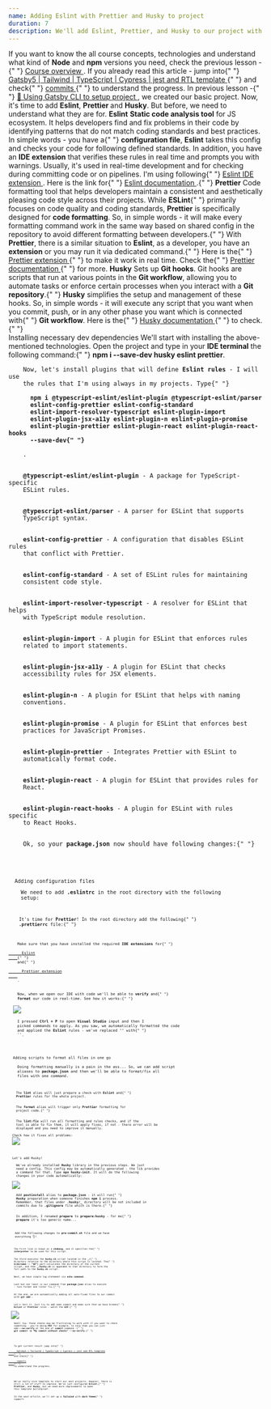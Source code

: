 ```yaml
---
name: Adding Eslint with Prettier and Husky to project
duration: 7
description: We'll add Eslint, Prettier, and Husky to our project with the required setup. After these changes, you'll be able to format and check your code quality in real-time and after every commit.
---
```


<Prelude label="Overview of Eslint, Prettier, and Husky">
  <Hint hasBg>
    If you want to know the all course concepts, technologies and understand
    what kind of <B>Node</B> and <B>npm</B> versions you need, check the
    previous lesson -{" "}
    <A href="/courses/modern-gatsby5-ecosystem-project-setup/introduction/course-overview/">
      Course overview
    </A>
    .
  </Hint>
  <Hint hasBg>
    If you already read this article - jump into{" "}
    <A
      outside
      href="https://github.com/polubis/Gatsby5-Tailwind-TypeScript-Cypress-jest-rtl-template"
    >
      Gatsby5 | Tailwind | TypeScript | Cypress | jest and RTL template
    </A>{" "}
    and check{" "}
    <A
      outside
      href="https://github.com/polubis/Gatsby5-Tailwind-TypeScript-Cypress-jest-rtl-template/commits/main"
    >
      commits
    </A>{" "}
    to understand the progress.
  </Hint>
  <M>
    In previous lesson -{" "}
    <A
      href="https://greenonsoftware.com/courses/modern-gatsby5-ecosystem-project-setup/creating-project/using-gatsby-c-l-i-to-setup-project/"
      outside
    >
      🌟 Using Gatsby CLI to setup project
    </A>
    , we created our basic project. Now, it's time to add <B>Eslint</B>, <B>
      Prettier
    </B> and <B>Husky</B>. But before, we need to understand what they are for.
  </M>
  <M>
    <B>Eslint</B>
  </M>
  <M>
    <B>Static code analysis tool</B> for JS ecosystem. It helps developers find
    and fix problems in their code by identifying patterns that do not match
    coding standards and best practices. In simple words - you have a{" "}
    <B>configuration file</B>, <B>Eslint</B> takes this config and checks your
    code for following defined standards.
  </M>
  <M>
    In addition, you have an <B>IDE extension</B> that verifies these rules in
    real time and prompts you with warnings. Usually, it's used in real-time
    development and for checking during committing code or on pipelines.
  </M>
  <Hint hasBg>
    I'm using following{" "}
    <A
      outside
      href="https://marketplace.visualstudio.com/items?itemName=dbaeumer.vscode-eslint"
    >
      Eslint IDE extension
    </A>
    .
  </Hint>
  <Hint hasBg>
    Here is the link for{" "}
    <A href="https://eslint.org/docs/latest/" outside>
      Eslint documentation
    </A>
    .{" "}
  </Hint>
  <M>
    <B>Prettier</B>
  </M>
  <M>
    Code formatting tool that helps developers maintain a consistent and
    aesthetically pleasing code style across their projects. While <B>ESLint</B>{" "}
    primarily focuses on code quality and coding standards, <B>Prettier</B> is
    specifically designed for <B>code formatting</B>.
  </M>
  <M>
    So, in simple words - it will make every formatting command work in the same
    way based on shared config in the repository to avoid different formatting
    between developers.{" "}
  </M>
  <M>
    With <B>Prettier</B>, there is a similar situation to <B>Eslint</B>, as a
    developer, you have an <B>extension</B> or you may run it via dedicated
    command.{" "}
  </M>
  <Hint hasBg>
    Here is the{" "}
    <A
      href="https://marketplace.visualstudio.com/items?itemName=esbenp.prettier-vscode"
      outside
    >
      Prettier extension
    </A>{" "}
    to make it work in real time.
  </Hint>
  <Hint hasBg>
    Check the{" "}
    <A outside href="https://prettier.io/docs/en/index.html">
      Prettier documentation
    </A>{" "}
    for more.
  </Hint>
  <M>
    <B>Husky</B>
  </M>
  <M>
    Sets up <B>Git hooks</B>. Git hooks are scripts that run at various points
    in the <B>Git workflow</B>, allowing you to automate tasks or enforce
    certain processes when you interact with a <B>Git repository</B>.{" "}
    <B>Husky</B> simplifies the setup and management of these hooks.
  </M>
  <M>
    So, in simple words - it will execute any script that you want when you
    commit, push, or in any other phase you want which is connected with{" "}
    <B>Git workflow</B>.
  </M>
  <Hint hasBg>
    Here is the{" "}
    <A href="https://typicode.github.io/husky/" outside>
      Husky documentation
    </A>{" "}
    to check.{" "}
  </Hint>
</Prelude>

<Section>
  <XL>Installing necessary dev dependencies</XL>
  <M>
    We'll start with installing the above-mentioned technologies. Open the
    project and type in your <B>IDE terminal</B> the following command:{" "}
    <B>npm i --save-dev husky eslint prettier</B>.
  </M>
  <Code
    mode="dynamic"
    lang="json"
    added={[[2, 4]]}
    src="https://raw.githubusercontent.com/polubis/Snippets-for-articles-and-lessons/main/modern-gatsby5-ecosystem-project-setup/add-3-libs.json"
    linesCount={5}
  />
  <M>
    Now, let's install plugins that will define <B>Eslint rules</B> - I will use
    the rules that I'm using always in my projects. Type{" "}
    <B>
      npm i @typescript-eslint/eslint-plugin @typescript-eslint/parser
      eslint-config-prettier eslint-config-standard
      eslint-import-resolver-typescript eslint-plugin-import
      eslint-plugin-jsx-a11y eslint-plugin-n eslint-plugin-promise
      eslint-plugin-prettier eslint-plugin-react eslint-plugin-react-hooks
      --save-dev{" "}
    </B>
    .
  </M>
  <M>
    <B>@typescript-eslint/eslint-plugin</B> - A package for TypeScript-specific
    ESLint rules.
  </M>
  <M>
    <B>@typescript-eslint/parser</B> - A parser for ESLint that supports
    TypeScript syntax.
  </M>
  <M>
    <B>eslint-config-prettier</B> - A configuration that disables ESLint rules
    that conflict with Prettier.
  </M>
  <M>
    <B>eslint-config-standard</B> - A set of ESLint rules for maintaining
    consistent code style.
  </M>
  <M>
    <B>eslint-import-resolver-typescript</B> - A resolver for ESLint that helps
    with TypeScript module resolution.
  </M>
  <M>
    <B>eslint-plugin-import</B> - A plugin for ESLint that enforces rules
    related to import statements.
  </M>
  <M>
    <B>eslint-plugin-jsx-a11y</B> - A plugin for ESLint that checks
    accessibility rules for JSX elements.
  </M>
  <M>
    <B>eslint-plugin-n</B> - A plugin for ESLint that helps with naming
    conventions.
  </M>
  <M>
    <B>eslint-plugin-promise</B> - A plugin for ESLint that enforces best
    practices for JavaScript Promises.
  </M>
  <M>
    <B>eslint-plugin-prettier</B> - Integrates Prettier with ESLint to
    automatically format code.
  </M>
  <M>
    <B>eslint-plugin-react</B> - A plugin for ESLint that provides rules for
    React.
  </M>
  <M>
    <B>eslint-plugin-react-hooks</B> - A plugin for ESLint with rules specific
    to React Hooks.
  </M>
  <M>
    Ok, so your <B>package.json</B> now should have following changes:{" "}
  </M>
  <Code
    added={[
      [2, 3],
      [5, 14],
    ]}
    mode="dynamic"
    lang="json"
    src="https://raw.githubusercontent.com/polubis/Snippets-for-articles-and-lessons/main/modern-gatsby5-ecosystem-project-setup/packages-now.json"
    linesCount={17}
  />
</Section>

<Section>
  <XL>Adding configuration files</XL>
  <M>
    We need to add <B>.eslintrc</B> in the root directory with the following
    setup:
  </M>
  <Code
    rolled
    description="The .eslintrc file"
    mode="dynamic"
    lang="json"
    src="https://raw.githubusercontent.com/polubis/Snippets-for-articles-and-lessons/main/modern-gatsby5-ecosystem-project-setup/.eslint-file-config"
    linesCount={62}
  />
  <M>
    It's time for <B>Prettier</B>! In the root directory add the following{" "}
    <B>.prettierrc</B> file:{" "}
  </M>
  <Code
    mode="dynamic"
    lang="json"
    description="The .prettierrc file"
    src="https://raw.githubusercontent.com/polubis/Snippets-for-articles-and-lessons/main/modern-gatsby5-ecosystem-project-setup/.prettierrc-setup"
    linesCount={7}
  />
  <M>
    Make sure that you have installed the required <B>IDE extensions</B> for{" "}
    <A
      outside
      href="https://marketplace.visualstudio.com/items?itemName=dbaeumer.vscode-eslint"
    >
      Eslint
    </A>{" "}
    and{" "}
    <A
      href="https://marketplace.visualstudio.com/items?itemName=esbenp.prettier-vscode"
      outside
    >
      Prettier extension
    </A>
    .
  </M>
  <M>
    Now, when we open our IDE with code we'll be able to <B>verify</B> and{" "}
    <B>format</B> our code in real-time. See how it works:{" "}
  </M>
  <Image
    rolled
    src="https://raw.githubusercontent.com/polubis/Snippets-for-articles-and-lessons/main/modern-gatsby5-ecosystem-project-setup/eslint-prettier-demo.gif"
    description="Prettier and Eslint demo in IDE"
  />
  <M>
    I pressed <B>Ctrl + P</B> to open <B>Visual Studio</B> input and then I
    picked commands to apply. As you saw, we automatically formatted the code
    and applied the <B>Eslint</B> rules - we've replaced <B>''</B> with{" "}
    <B>``</B>.
  </M>
</Section>

<Section>
  <XL>Adding scripts to format all files in one go</XL>
  <M>
    Doing formatting manually is a pain in the ass... So, we can add script
    aliases to <B>package.json</B> and then we'll be able to format/fix all
    files with one command.
  </M>
  <Code
    mode="dynamic"
    lang="json"
    added={[[2, 4]]}
    src="https://raw.githubusercontent.com/polubis/Snippets-for-articles-and-lessons/main/modern-gatsby5-ecosystem-project-setup/aliases-for-package-json.json"
    linesCount={5}
  />
  <M>
    The <B>lint</B> alias will just prepare a check with <B>Eslint</B> and{" "}
    <B>Prettier</B> rules for the whole project.
  </M>
  <M>
    The <B>format</B> alias will trigger only <B>Prettier</B> formatting for
    project code.{" "}
  </M>
  <M>
    The <B>lint:fix</B> will run all formatting and rules checks, and if the
    tool is able to fix them, it will apply fixes, if not - there error will be
    displayed and you need to improve it manually.
  </M>
  <M>Check how it fixes all problems:</M>
  <Image
    rolled
    src="https://raw.githubusercontent.com/polubis/Snippets-for-articles-and-lessons/main/modern-gatsby5-ecosystem-project-setup/auto-fix-demo.gif"
    description="Fix via command demo"
  />
</Section>

<Section>
  <XL>Let's add Husky!</XL>
  <M>
    We've already installed <B>Husky</B> library in the previous steps. We just
    need a config. This config may be automatically generated - the lib provides
    a command for that. Type <B>npx husky-init</B>. It will do the following
    changes in your code automatically:
  </M>
  <Image
    rolled
    src="https://raw.githubusercontent.com/polubis/Snippets-for-articles-and-lessons/main/modern-gatsby5-ecosystem-project-setup/husky-init-demo.gif"
    description="Husky init demo"
  />
  <M>
    Add <B>postinstall</B> alias to <B>package.json</B> - it will run{" "}
    <B>Husky</B> preparation when someone finishes <B>npm i</B> process.
    Remember, that files under <B>.husky/_</B> directory will be not included in
    commits due to <B>.gitignore</B> file which is there.{" "}
  </M>
  <M>
    In addition, I renamed <B>prepare</B> to <B>prepare:husky</B> - for me{" "}
    <B>prepare</B> it's too generic name...
  </M>
  <Code
    mode="dynamic"
    lang="json"
    changed={[[2, 2]]}
    added={[[3, 3]]}
    src="https://raw.githubusercontent.com/polubis/Snippets-for-articles-and-lessons/main/modern-gatsby5-ecosystem-project-setup/husky-aliases.json"
    linesCount={4}
  />
  <M>
    Add the following changes to <B>pre-commit.sh</B> file and we have
    everything 👌!
  </M>
  <Code
    mode="dynamic"
    lang="bash"
    description="The pre-commit.sh file"
    src="https://raw.githubusercontent.com/polubis/Snippets-for-articles-and-lessons/main/modern-gatsby5-ecosystem-project-setup/pre-commit-initial.sh"
    linesCount={9}
  />
  <M>
    The first line is known as a <B>shebang</B>, and it specifies the{" "}
    <B>interpreter</B> to be used for this script.
  </M>
  <M>
    The third executes the <B>husky.sh</B> script located in the <B>_/</B>{" "}
    directory relative to the directory where this script is located. The{" "}
    <B>$(dirname -- "$0")</B> part calculates the directory of the current
    script, and then <B>_/husky.sh</B> is appended to that directory to form the
    full path to the <B>husky.sh</B> script.
  </M>
  <M>
    Next, we have simple log statement via <B>echo command</B>.
  </M>
  <M>
    Last but not least is our command from <B>package.json</B> alias to execute
    - runs format and linter fix.{" "}
  </M>
  <M>
    At the end, we are automatically adding all auto-fixed files to our commit
    with <B>git add .</B>
  </M>
  <M>
    Let's test it. Just try to add some commit and make sure that we have broken{" "}
    <B>Eslint</B> or <B>Prettier</B> rules - watch the <B>GIF</B>:{" "}
  </M>
  <Image
    rolled
    src="https://raw.githubusercontent.com/polubis/Snippets-for-articles-and-lessons/main/modern-gatsby5-ecosystem-project-setup/husky-commit-demo.gif"
    description="All works!"
  />
  <Hint hasBg>
    Small tip: these checks may be frustrating to work with if you want to check
    something - you're doing <B>POC</B> for example, to skip them you can just
    add <B>--no-verify</B> at the end of <B>commit</B> command -{" "}
    <B>git commit -m "My commit without checks" --no-verify</B>.{" "}
  </Hint>
</Section>

<Example label="The result">
  <M>
    To get current result jump into{" "}
    <A
      outside
      href="https://github.com/polubis/Gatsby5-Tailwind-TypeScript-Cypress-jest-rtl-template"
    >
      Gatsby5 | Tailwind | TypeScript | Cypress | jest and RTL template
    </A>{" "}
    and check{" "}
    <A
      outside
      href="https://github.com/polubis/Gatsby5-Tailwind-TypeScript-Cypress-jest-rtl-template/commits/main"
    >
      commits
    </A>{" "}
    to understand the progress.
  </M>
</Example>

<Summary label="Conclusions and next steps">
  <M>
    We've really nice template to start our next projects. However, there is
    still a lot of stuff to improve. We've just configured <B>Eslint</B>,{" "}
    <B>Prettier</B>, and <B>Husky</B>, but we need more improvements to make
    this template bulletproof.
  </M>
  <M>
    In the next article, we'll set up a <B>Tailwind</B> with <B>dark theme</B>{" "}
    support.
  </M>
</Summary>
